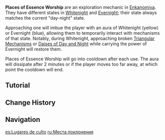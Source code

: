 {{Terminology Infobox
|image  = <gallery>
Places of Essence Worship Whitenight.png|Whitenight
Places of Essence Worship Evernight.png|Evernight
</gallery>
|type   = Exploration
|region = Inazuma
|area   = Enkanomiya
}}
'''Places of Essence Worship''' are an exploration mechanic in [[Enkanomiya]]. They have different states in [[Whitenight]] and [[Evernight]]; their state always matches the current "day-night" state.

Approaching one will imbue the player with an aura of Whitenight (yellow) or Evernight (blue), allowing them to temporarily interact with mechanisms of that state. Notably, during Whitenight, approaching broken [[Triangular Mechanism]]s or [[Daises of Day and Night]] while carrying the power of Evernight will restore them.

Places of Essence Worship will go into cooldown after each use. The aura will dissipate after 2 minutes or if the player moves too far away, at which point the cooldown will end.

==Tutorial==
{{Transclude|Tutorial/Places of Essence Worship}}

==Change History==
{{Change History|2.4}}

==Navigation==
{{Exploration Navbox|Inazuma}}

[[es:Lugares de culto]]
[[ru:Места поклонения]]